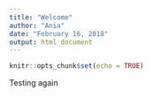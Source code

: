 ```yaml
---
title: "Welcome"
author: "Ania"
date: "February 16, 2018"
output: html_document
---
```


```r
knitr::opts_chunk$set(echo = TRUE)
```

Testing again